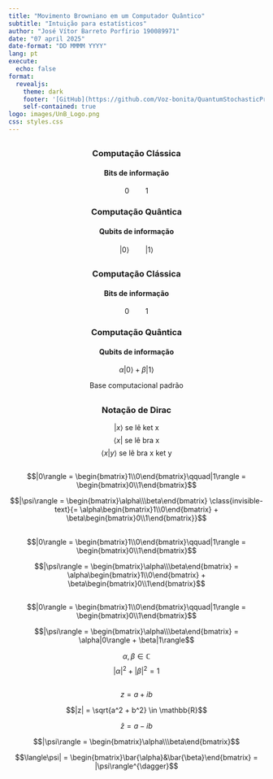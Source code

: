 ```yaml
---
title: "Movimento Browniano em um Computador Quântico"
subtitle: "Intuição para estatísticos"
author: "José Vítor Barreto Porfírio 190089971"
date: "07 april 2025"
date-format: "DD MMMM YYYY" 
lang: pt
execute:
  echo: false
format: 
  revealjs:
    theme: dark
    footer: '[GitHub](https://github.com/Voz-bonita/QuantumStochasticProcess)'
    self-contained: true
logo: images/UnB_Logo.png
css: styles.css
---
```


## {transition="fade"}

\newcommand{\ket}[1]{|#1\rangle}
\newcommand{\bra}[1]{\langle#1|}
\newcommand{\braket}[2]{\langle#1|#2\rangle}

<center>
<h3>Computação Clássica</h3>
<h4>Bits de informação</h4>

$$0 \qquad 1$$

</center>

::: {.fragment .fade-in}

<center>
<h3>Computação Quântica</h3>
<h4>Qubits de informação</h4>

$$\ket{0} \qquad \ket{1}$$

</center>

:::

## {transition="fade"}

<center>
<h3>Computação Clássica</h3>
<h4>Bits de informação</h4>

$$0 \qquad 1$$

</center>

<center>
<h3>Computação Quântica</h3>
<h4>Qubits de informação</h4>

$$\alpha\ket{0} + \beta\ket{1}$$

::: {.fragment .fade-in}

Base computacional padrão

:::

</center>

## {transition="fade"}

<center>
<h3>Notação de Dirac</h3>
</center>

$$\ket{x} \text{ se lê ket x}$$
$$\bra{x} \text{ se lê bra x}$$
$$\braket{x}{y} \text{ se lê bra x ket y}$$


## {transition="fade"}

$$\ket{0} = \begin{bmatrix}1\\0\end{bmatrix}\qquad\ket{1} = \begin{bmatrix}0\\1\end{bmatrix}$$

::: {.fragment .fade-in}

$$\ket{\psi} = \begin{bmatrix}\alpha\\\beta\end{bmatrix} \class{invisible-text}{= \alpha\begin{bmatrix}1\\0\end{bmatrix} + \beta\begin{bmatrix}0\\1\end{bmatrix}}$$

:::

## {transition="fade"}

$$\ket{0} = \begin{bmatrix}1\\0\end{bmatrix}\qquad\ket{1} = \begin{bmatrix}0\\1\end{bmatrix}$$

$$\ket{\psi} = \begin{bmatrix}\alpha\\\beta\end{bmatrix} = \alpha\begin{bmatrix}1\\0\end{bmatrix} + \beta\begin{bmatrix}0\\1\end{bmatrix}$$

## {transition="fade"}

$$\ket{0} = \begin{bmatrix}1\\0\end{bmatrix}\qquad\ket{1} = \begin{bmatrix}0\\1\end{bmatrix}$$

$$\ket{\psi} = \begin{bmatrix}\alpha\\\beta\end{bmatrix} = \alpha\ket{0} + \beta\ket{1}$$

::: {.fragment .fade-in}

$$\alpha, \beta \in \mathbb{C}$$
$$|\alpha|^2 + |\beta|^2 = 1$$

:::

## 

$$z = a + ib$$

::: {.fragment .fade-in}

$$|z| = \sqrt{a^2 + b^2} \in \mathbb{R}$$

:::

::: {.fragment .fade-in}

$$\bar{z} = a - ib$$

:::

::: {.fragment .fade-in}

$$\ket{\psi} = \begin{bmatrix}\alpha\\\beta\end{bmatrix}$$

$$\bra{\psi} = \begin{bmatrix}\bar{\alpha}&\bar{\beta}\end{bmatrix} = \ket{\psi}^{\dagger}$$

:::
